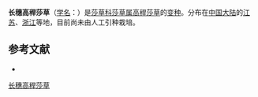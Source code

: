 {{Infraspeciesbox
| name = 长穗高稈莎草
| status = 
| status_system = 
| image =
| genus = Cyperus
| species link = 高稈莎草
| species = exaltatus
| varietas = megalanthus
| authority = Kükenth
}}

'''长穗高稈莎草'''（[[学名|学名]]：{{lang|la|''Cyperus exaltatus'' var. ''megalanthus''}}）是[[莎草科|莎草科]][[莎草属|莎草属]][[高稈莎草|高稈莎草]]的[[变种|变种]]。分布在[[中国大陆|中国大陆]]的[[江苏|江苏]]、[[浙江|浙江]]等地，目前尚未由人工引种栽培。

== 参考文献 ==
<div class="references-small">
* {{cite web| url =http://www.bioinfo.cn/db05/KmzwSpecies.php?action=view&id=24870| title =长穗高稈莎草（变种）| work =《中国高等植物数据库全库》| publisher =中国科学院微生物研究所| author =昆明植物研究所| accessdate =2009-02-25| deadurl =yes| archiveurl =https://web.archive.org/web/20160305072958/http://www.bioinfo.cn/db05/KmzwSpecies.php?action=view&id=24870| archivedate =2016-03-05}}
</div>
{{Taxonbar|from=Q18231688}}

[[Category:莎草属|长穗高稈莎草]]


{{植物小作品}}